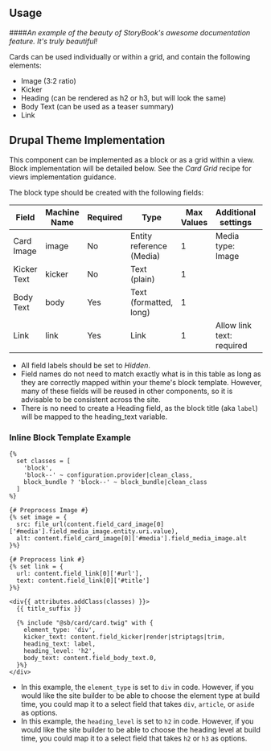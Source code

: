 ## Usage

####*An example of the beauty of StoryBook's awesome documentation feature.  It's truly beautiful!*

Cards can be used individually or within a grid, and contain the following elements:

- Image (3:2 ratio)
- Kicker
- Heading (can be rendered as h2 or h3, but will look the same)
- Body Text (can be used as a teaser summary)
- Link

## Drupal Theme Implementation

This component can be implemented as a block or as a grid within a view. Block implementation will be detailed below. See the _Card Grid_ recipe for views implementation guidance.

The block type should be created with the following fields:

| Field       | Machine Name | Required | Type                     | Max Values | Additional settings       | Display Format               |
|-------------|--------------|----------|--------------------------|------------|---------------------------|------------------------------|
| Card Image  | image        | No       | Entity reference (Media) | 1          | Media type: Image         | Rendered Entity (as Default) |
| Kicker Text | kicker       | No       | Text (plain)             | 1          |                           | Plain Text                   |
| Body Text   | body         | Yes      | Text (formatted, long)   | 1          |                           | Default                      |
| Link        | link         | Yes      | Link                     | 1          | Allow link text: required | Link (Link text not trimmed) |

- All field labels should be set to _Hidden_.
- Field names do not need to match exactly what is in this table as long as they are correctly mapped within your theme's block template. However, many of these fields will be reused in other components, so it is advisable to be consistent across the site.
- There is no need to create a Heading field, as the block title (aka `label`) will be mapped to the heading_text variable.

### Inline Block Template Example

```
{%
  set classes = [
    'block',
    'block--' ~ configuration.provider|clean_class,
    block_bundle ? 'block--' ~ block_bundle|clean_class
  ]
%}

{# Preprocess Image #}
{% set image = {
  src: file_url(content.field_card_image[0]['#media'].field_media_image.entity.uri.value),
  alt: content.field_card_image[0]['#media'].field_media_image.alt
}%}

{# Preprocess link #}
{% set link = {
  url: content.field_link[0]['#url'],
  text: content.field_link[0]['#title']
}%}

<div{{ attributes.addClass(classes) }}>
  {{ title_suffix }}

  {% include "@sb/card/card.twig" with {
    element_type: 'div',
    kicker_text: content.field_kicker|render|striptags|trim,
    heading_text: label,
    heading_level: 'h2',
    body_text: content.field_body_text.0,
  }%}
</div>

```

- In this example, the `element_type` is set to `div` in code. However, if you would like the site builder to be able to choose the element type at build time, you could map it to a select field that takes `div`, `article`, or `aside` as options.
- In this example, the `heading_level` is set to `h2` in code. However, if you would like the site builder to be able to choose the heading level at build time, you could map it to a select field that takes `h2` or `h3` as options.
